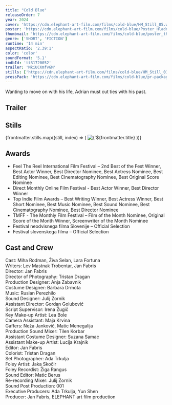 ```yaml
---
title: "Cold Blue"
releaseOrder: 7
year: 2024
cover: 'https://cdn.elephant-art-film.com/films/cold-blue/HM_Still_05.webp'
poster: 'https://cdn.elephant-art-film.com/films/cold-blue/Poster_Hladno_modra_Final.webp'
thumbnail: 'https://cdn.elephant-art-film.com/films/cold-blue/poster_thumb.webp'
genre: ['SHORT', 'FICTION']
runtime: '14 min'
aspectRatio: '2.39:1'
color: 'color'
soundFormat: '5.1'
imdbId: 'tt31720052'
trailer: 'MkiUCKmfvGM'
stills: ['https://cdn.elephant-art-film.com/films/cold-blue/HM_Still_01.webp','https://cdn.elephant-art-film.com/films/cold-blue/HM_Still_02.webp', 'https://cdn.elephant-art-film.com/films/cold-blue/HM_Still_03.webp','https://cdn.elephant-art-film.com/films/cold-blue/HM_Still_04.webp','https://cdn.elephant-art-film.com/films/cold-blue/HM_Still_05.webp']
pressPack: 'https://cdn.elephant-art-film.com/films/cold-blue/pr-package.zip'
---
```



Wanting to move on with his life, Adrian must cut ties with his past.

## Trailer

<YouTube id={frontmatter.trailer} class="md:mx-24 xl:mx-12 my-6" />

## Stills

<div class="grid grid-cols-1 sm:grid-cols-2 lg:grid-cols-3 gap-2">
    {frontmatter.stills.map((still, index) => (
        <img src={still} alt={`${frontmatter.title} - Still ${index}`} class="!my-0" />
    ))}
</div>

## Awards

- Feel The Reel International Film Festival – 2nd Best of the Fest Winner, Best Actor Winner, Best Director Nominee, Best Actress Nominee, Best Editing Nominee, Best Cinematography Nominee, Best Original Score Nominee
- Direct Monthly Online Film Festival - Best Actor Winner, Best Director Winner
- Top Indie Film Awards – Best Writing Winner, Best Actress Winner, Best Short Nominee, Best Music Nominee, Best Sound Nominee, Best Cinematography Nominee, Best Director Nominee
- TMFF - The Monthly Film Festival – Film of the Month Nominee, Original Score of the Month Winner, Screenwriter of the Month Nominee
- Festival neodvisnega filma Slovenije – Official Selection
- Festival slovenskega filma – Official Selection

## Cast and Crew

<span class="font-light">Cast:</span> <span class="font-medium">Miha Rodman, Živa Selan, Lara Fortuna</span>  
<span class="font-light">Writers:</span> <span class="font-medium">Lev Mastnak Trobentar, Jan Fabris</span>  
<span class="font-light">Director:</span> <span class="font-medium">Jan Fabris</span>  
<span class="font-light">Director of Photography:</span> <span class="font-medium">Tristan Dragan</span>  
<span class="font-light">Production Designer:</span> <span class="font-medium">Anja Zabavnik</span>  
<span class="font-light">Costume Designer:</span> <span class="font-medium">Barbara Drmota</span>  
<span class="font-light">Music:</span> <span class="font-medium">Ruslan Perezhilo</span>  
<span class="font-light">Sound Designer:</span> <span class="font-medium">Julij Zornik</span>  
<span class="font-light">Assistant Director:</span> <span class="font-medium">Gordan Golubović</span>  
<span class="font-light">Script Supervisor:</span> <span class="font-medium">Irena Žugič</span>  
<span class="font-light">Key Make-up Artist:</span> <span class="font-medium">Lea Bole</span>  
<span class="font-light">Camera Assistant:</span> <span class="font-medium">Maja Krvina</span>  
<span class="font-light">Gaffers:</span> <span class="font-medium">Neža Jankovič, Matic Menegalija</span>  
<span class="font-light">Production Sound Mixer:</span> <span class="font-medium">Tilen Korbar</span>  
<span class="font-light">Assistant Costume Designer:</span> <span class="font-medium">Suzana Samac</span>  
<span class="font-light">Assistant Make-up Artist:</span> <span class="font-medium">Lucija Krajnik</span>  
<span class="font-light">Editor:</span> <span class="font-medium">Jan Fabris</span>  
<span class="font-light">Colorist:</span> <span class="font-medium">Tristan Dragan</span>  
<span class="font-light">Set Photographer:</span> <span class="font-medium">Ada Trkulja</span>  
<span class="font-light">Foley Artist:</span> <span class="font-medium">Jaka Skočir</span>  
<span class="font-light">Foley Recordist:</span> <span class="font-medium">Žiga Rangus</span>  
<span class="font-light">Sound Editor:</span> <span class="font-medium">Matic Berus</span>  
<span class="font-light">Re-recording Mixer:</span> <span class="font-medium">Julij Zornik</span>  
<span class="font-light">Sound Post Production:</span> <span class="font-medium">001</span>  
<span class="font-light">Executive Producers:</span> <span class="font-medium">Ada Trkulja, Yun Shen</span>  
<span class="font-light">Producer:</span> <span class="font-medium">Jan Fabris, ELEPHANT art film production</span>
